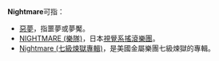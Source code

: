 '''Nightmare'''可指：
* [[惡夢|惡夢]]，指噩夢或夢魘。
* [[NIGHTMARE_(樂隊)|NIGHTMARE (樂隊)]]，日本[[視覺系|視覺系]][[搖滾|搖滾]][[樂團|樂團]]。
* [[Nightmare_(七級煉獄專輯)|Nightmare (七級煉獄專輯)]]，是美國金屬樂團七級煉獄的專輯。

{{disambig|cat=非中文名称消歧义}}